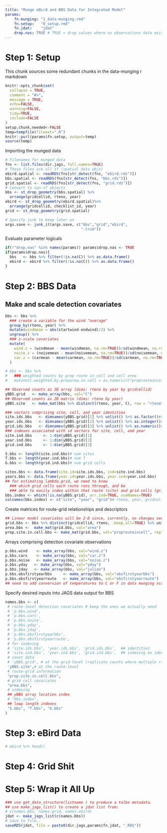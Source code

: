 ```yaml
---
title: "Munge eBird and BBS Data for Integrated Model"
params:
    fn.munging: "1_data-munging.rmd"
    fn.setup:   "0_setup.rmd"
    fn.jdat:    "jdat"
    drop.nas: TRUE # TRUE = drop values where no observations data exists
---
```


# Step 1: Setup 
 This chunk sources some redundant chunks in the data-munging r markdown
```r
knitr::opts_chunk$set(
  collapse = TRUE,
  comment = "#>", 
  message = TRUE, 
  echo=FALSE, 
  warning=FALSE, 
  tidy=TRUE, 
  include=FALSE
)
setup.chunk.needed<-FALSE
temp=tempfile(fileext=".R")
knitr::purl(params$fn.setup, output=temp)
source(temp)
```

Importing the munged data
```r
# Filenames for munged data
fns <- list.files(dir.jags, full.names=TRUE)
# These files are all sf (spatial data objs)
ebird.spatial <- readRDS(fns[str_detect(fns, "ebird.rds")])
bbs.spatial <- readRDS(fns[str_detect(fns, "bbs.rds")])
grid.spatial <- readRDS(fns[str_detect(fns, "grid.rds")])
# Convert to non-sf objects
bbs <- st_drop_geometry(bbs.spatial) %>% 
  arrange(gridcellid, rteno, year)
ebird <- st_drop_geometry(ebird.spatial)%>% 
  arrange(gridcellid, checklist_id, year)
grid <- st_drop_geometry(grid.spatial)

# Specify junk to keep later on 
args.save <- junk_it(args.save, c("bbs","grid","ebird",                                "bbs.spatial","grid.spatial","ebird.spatial",
                                  ".trim"))
```

Evaluate parameter logicals
```r
if(!"drop.nas" %in% names(params)) params$drop.nas <- TRUE
if(params$drop.nas){
  bbs   <- bbs %>% filter(!is.na(C)) %>% as.data.frame()
  ebird <- ebird %>% filter(!is.na(C)) %>% as.data.frame()
}
```

# Step 2: BBS Data
## Make and scale detection covariates
```r
bbs <- bbs %>%
  ### create a variable for the wind "average"
  group_by(rteno, year) %>%
  mutate(windmean = abs(startwind-endwind)/2) %>%
  ungroup() %>% 
  ### z-scale covariates
  mutate(
    wind.z = (windmean - mean(windmean, na.rm=TRUE))/sd(windmean, na.rm=TRUE),
    noise.z = (noisemean - mean(noisemean, na.rm=TRUE))/sd(noisemean, na.rm=TRUE),
    car.z = (carmean - mean(carmean, na.rm=TRUE))/sd(carmean, na.rm=TRUE)
  ) 

# bbs <- bbs %>%
#   ### weighted counts by prop route in cell and cell area
#   mutate(C.weighted.by.proparea.in.cell = as.numeric(C*proprouteincell/area)) # weighted C per grid area (# per m^2)
```

```r
## Observed counts as 3D array (dims: rteno by year by gridcellid)
yBBS.grid   <- make_array(bbs, val="C")
## Observed counts as 2D matrix (dims: rteno by year)
yBBS.site   <- make_mat(bbs %>% distinct(rteno, year, C), row = "rteno", col="year", val = "C")

### vectors comprising site, cell, and year identities
site.ids.bbs   <- dimnames(yBBS.grid)[1] %>% unlist() %>% as.factor()#sites=rteno
year.ids.bbs   <- dimnames(yBBS.grid)[2] %>% unlist() %>% as.integer()#years
grid.ids.bbs   <- dimnames(yBBS.grid)[3] %>% unlist() %>% as.numeric()#gridcellid
### indexes associated with id vectors for site, cell, and year
site.ind.bbs     <- 1:dim(yBBS.grid)[1]
year.ind.bbs     <- 1:dim(yBBS.grid)[2]
grid.ind.bbs     <- 1:dim(yBBS.grid)[3]

S.bbs <- length(site.ind.bbs)# num sites
T.bbs <- length(year.ind.bbs)# num T
G.bbs <- length(grid.ind.bbs)# num grid cells

sites.bbs <- data.frame(site.id=site.ids.bbs, ind=site.ind.bbs)
years.bbs <- data.frame(year.id=year.ids.bbs, year.ind=year.ind.bbs)
## for estimating lambda.grid, we need to know
  ### which grid cells each route runs through, and be
  ### able to easily index within that route (site) and grid cells (grid)
bbs.index <- which(!is.na(yBBS.grid), arr.ind=TRUE, useNames=TRUE)
colnames(bbs.index) <- c("site", "year", "grid")# rteno, year, gridcellid
```

Create matrices for route-grid relationships and descriptors
```r
## Linear model covariates will be 2-D since, currently, no changes over time. 
grid.bbs <- bbs %>% distinct(gridcellid, rteno, .keep_all=TRUE) %>% units::drop_units()
area.bbs <-  make_mat(grid.bbs, val="area")
prop.site.in.cell.bbs <- make_mat(grid.bbs, val="proprouteincell", replace.na=TRUE)# this should have no missing data
```

Arrays comprising detection covariate observations
```r
p.bbs.wind    <- make_array(bbs, val="wind.z")
p.bbs.cars    <- make_array(bbs, val="car.z")
p.bbs.noise   <- make_array(bbs, val="noise.z")
p.bbs.yday   <- make_array(bbs, val="yday")
p.bbs.jday   <- make_array(bbs, val="julian")
p.bbs.obsfirstyearbbs     <- make_array(bbs, val="obsfirstyearbbs")
p.bbs.obsfirstyearroute   <- make_array(bbs, val="obsfirstyearroute")
## need to add conversion of temperatures to C or F in data munging scripts!!!
```

Specify desired inputs into JAGS data output for BBS 
```r
names.bbs <- c(
 # route-level detection covariates # keep the ones we actually need
 # 'p.bbs.wind', 
 # 'p.bbs.cars', 
 # 'p.bbs.noise', 
 # 'p.bbs.yday', 
 # 'p.bbs.jday', 
 # 'p.bbs.obsfirstyearbbs',
 # 'p.bbs.obsfirstyearroute',
 # for indexing
 # 'site.ids.bbs', 'year.ids.bbs', 'grid.ids.bbs',  ## identities
 # 'site.ind.bbs', 'year.ind.bbs', 'grid.ind.bbs',  ## indexing on identities
 # count data
 # 'yBBS.grid', # at the grid-level (replicate counts where multiple rteno in a single grid.)
 'yBBS.site',# at the route-level
 # route-grid information
 "prop.site.in.cell.bbs", 
 # grid cell covariates
 "area.bbs",
 # indexing
 ## yBBS array location index 
 # "bbs.index",
 ## loop length indexes
 "S.bbs", "T.bbs", "G.bbs"
)
```

# Step 3: eBird Data
```r
# ebird %>% head()


```



# Step 4: Grid Shit

# Step 5: Wrap it All Up 
```r
### use get_data_structure(listname ) to produce a talbe metadata. 
## use make_jags_list() to create a jdat list from:
# c(names.bbs, names.grid, names.ebird)
jdat <- make_jags_list(c(names.bbs))
# Save to file..
saveRDS(jdat, file = paste0(dir.jags,params$fn.jdat, ".RDS"))
```

